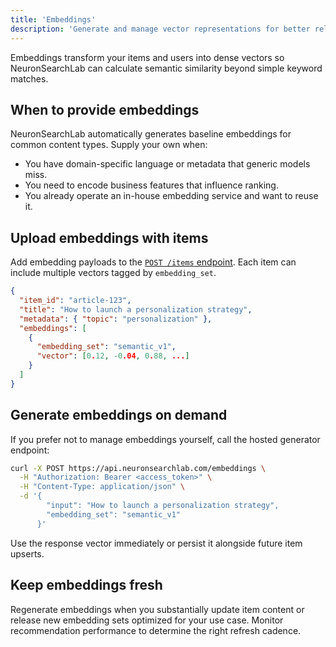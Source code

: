 ```yaml
---
title: 'Embeddings'
description: 'Generate and manage vector representations for better relevance.'
---
```


Embeddings transform your items and users into dense vectors so NeuronSearchLab can calculate semantic similarity beyond simple keyword matches.

## When to provide embeddings

NeuronSearchLab automatically generates baseline embeddings for common content types. Supply your own when:

- You have domain-specific language or metadata that generic models miss.
- You need to encode business features that influence ranking.
- You already operate an in-house embedding service and want to reuse it.

## Upload embeddings with items

Add embedding payloads to the [`POST /items` endpoint](/api-reference/endpoint/submit-items). Each item can include multiple vectors tagged by `embedding_set`.

```json
{
  "item_id": "article-123",
  "title": "How to launch a personalization strategy",
  "metadata": { "topic": "personalization" },
  "embeddings": [
    {
      "embedding_set": "semantic_v1",
      "vector": [0.12, -0.04, 0.88, ...]
    }
  ]
}
```

## Generate embeddings on demand

If you prefer not to manage embeddings yourself, call the hosted generator endpoint:

```bash
curl -X POST https://api.neuronsearchlab.com/embeddings \
  -H "Authorization: Bearer <access_token>" \
  -H "Content-Type: application/json" \
  -d '{
        "input": "How to launch a personalization strategy",
        "embedding_set": "semantic_v1"
      }'
```

Use the response vector immediately or persist it alongside future item upserts.

## Keep embeddings fresh

Regenerate embeddings when you substantially update item content or release new embedding sets optimized for your use case. Monitor recommendation performance to determine the right refresh cadence.
